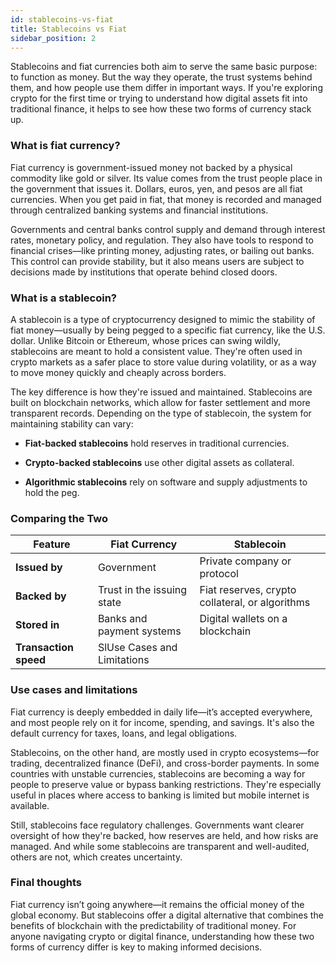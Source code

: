 ```yaml
---
id: stablecoins-vs-fiat
title: Stablecoins vs Fiat
sidebar_position: 2
---
```


Stablecoins and fiat currencies both aim to serve the same basic purpose: to function as money. But the way they operate, the trust systems behind them, and how people use them differ in important ways. If you're exploring crypto for the first time or trying to understand how digital assets fit into traditional finance, it helps to see how these two forms of currency stack up.

### What is fiat currency?
Fiat currency is government-issued money not backed by a physical commodity like gold or silver. Its value comes from the trust people place in the government that issues it. Dollars, euros, yen, and pesos are all fiat currencies. When you get paid in fiat, that money is recorded and managed through centralized banking systems and financial institutions.

Governments and central banks control supply and demand through interest rates, monetary policy, and regulation. They also have tools to respond to financial crises—like printing money, adjusting rates, or bailing out banks. This control can provide stability, but it also means users are subject to decisions made by institutions that operate behind closed doors.

### What is a stablecoin?
A stablecoin is a type of cryptocurrency designed to mimic the stability of fiat money—usually by being pegged to a specific fiat currency, like the U.S. dollar. Unlike Bitcoin or Ethereum, whose prices can swing wildly, stablecoins are meant to hold a consistent value. They're often used in crypto markets as a safer place to store value during volatility, or as a way to move money quickly and cheaply across borders.

The key difference is how they're issued and maintained. Stablecoins are built on blockchain networks, which allow for faster settlement and more transparent records. Depending on the type of stablecoin, the system for maintaining stability can vary:

- **Fiat-backed stablecoins** hold reserves in traditional currencies.

- **Crypto-backed stablecoins** use other digital assets as collateral.

- **Algorithmic stablecoins** rely on software and supply adjustments to hold the peg.

### Comparing the Two

| Feature                  | Fiat Currency                             | Stablecoin                                                   |
|--------------------------|--------------------------------------------|---------------------------------------------------------------|
| **Issued by**            | Government                                 | Private company or protocol                                   |
| **Backed by**            | Trust in the issuing state                 | Fiat reserves, crypto collateral, or algorithms               |
| **Stored in**            | Banks and payment systems                  | Digital wallets on a blockchain                              |
| **Transaction speed**    | SlUse Cases and Limitations


### Use cases and limitations
Fiat currency is deeply embedded in daily life—it’s accepted everywhere, and most people rely on it for income, spending, and savings. It's also the default currency for taxes, loans, and legal obligations.

Stablecoins, on the other hand, are mostly used in crypto ecosystems—for trading, decentralized finance (DeFi), and cross-border payments. In some countries with unstable currencies, stablecoins are becoming a way for people to preserve value or bypass banking restrictions. They're especially useful in places where access to banking is limited but mobile internet is available.

Still, stablecoins face regulatory challenges. Governments want clearer oversight of how they're backed, how reserves are held, and how risks are managed. And while some stablecoins are transparent and well-audited, others are not, which creates uncertainty.

### Final thoughts
Fiat currency isn’t going anywhere—it remains the official money of the global economy. But stablecoins offer a digital alternative that combines the benefits of blockchain with the predictability of traditional money. For anyone navigating crypto or digital finance, understanding how these two forms of currency differ is key to making informed decisions.